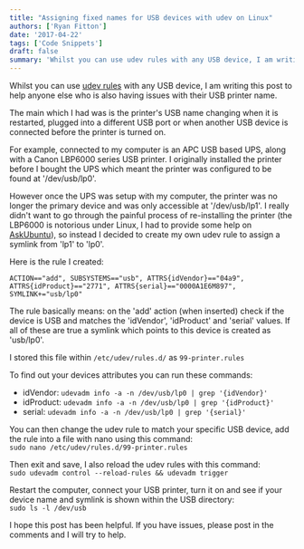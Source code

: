 ```yaml
---
title: "Assigning fixed names for USB devices with udev on Linux"
authors: ['Ryan Fitton']
date: '2017-04-22'
tags: ['Code Snippets']
draft: false
summary: 'Whilst you can use udev rules with any USB device, I am writing this post to help anyone else who is also having issues with their USB printer name. The main which I had was is the printer&#8217;s USB name changing when it is restarted, plugged into a different USB port or when another USB device is connected ...'
---
```


Whilst you can use [udev rules](https://www.linux.com/news/udev-introduction-device-management-modern-linux-system) with any USB device, I am writing this post to help anyone else who is also having issues with their USB printer name.

The main which I had was is the printer's USB name changing when it is restarted, plugged into a different USB port or when another USB device is connected before the printer is turned on.

For example, connected to my computer is an APC USB based UPS, along with a Canon LBP6000 series USB printer. I originally installed the printer before I bought the UPS which meant the printer was configured to be found at '/dev/usb/lp0'.

However once the UPS was setup with my computer, the printer was no longer the primary device and was only accessible at '/dev/usb/lp1'. I really didn't want to go through the painful process of re-installing the printer (the LBP6000 is notorious under Linux, I had to provide some help on [AskUbuntu](https://askubuntu.com/questions/778367/cannot-print-from-canon-lbp6020-ubuntu-16-04)), so instead I decided to create my own udev rule to assign a symlink from 'lp1' to 'lp0'.

Here is the rule I created:

``` language-markup
ACTION=="add", SUBSYSTEMS=="usb", ATTRS{idVendor}=="04a9", ATTRS{idProduct}=="2771", ATTRS{serial}=="0000A1E6M897", SYMLINK+="usb/lp0"
```

The rule basically means: on the 'add' action (when inserted) check if the device is USB and matches the 'idVendor', 'idProduct' and 'serial' values. If all of these are true a symlink which points to this device is created as 'usb/lp0'.

I stored this file within `/etc/udev/rules.d/` as `99-printer.rules`

To find out your devices attributes you can run these commands:

-   idVendor: `udevadm info -a -n /dev/usb/lp0 | grep '{idVendor}'`
-   idProduct: `udevadm info -a -n /dev/usb/lp0 | grep '{idProduct}'`
-   serial: `udevadm info -a -n /dev/usb/lp0 | grep '{serial}'`

You can then change the udev rule to match your specific USB device, add the rule into a file with nano using this command:\
`sudo nano /etc/udev/rules.d/99-printer.rules`

Then exit and save, I also reload the udev rules with this command:\
`sudo udevadm control --reload-rules && udevadm trigger`

Restart the computer, connect your USB printer, turn it on and see if your device name and symlink is shown within the USB directory:\
`sudo ls -l /dev/usb`

I hope this post has been helpful. If you have issues, please post in the comments and I will try to help.
